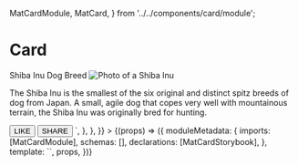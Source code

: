   MatCardModule,
  MatCard,
} from '../../components/card/module';

<Meta title="MatCard" component={MatCard} />

# Card

<Canvas>
  <Story
    name="regular"
    parameters={{
      docs: {
        source: {
          code: `
            <mat-card style="width: 400px; margin: 0 auto;">
                <mat-card-header>
                <div mat-card-avatar class="example-header-image"></div>
                <mat-card-title>Shiba Inu</mat-card-title>
                <mat-card-subtitle>Dog Breed</mat-card-subtitle>
                </mat-card-header>
                <img mat-card-image src="http://material.angular.io/assets/img/examples/shiba2.jpg" alt="Photo of a Shiba Inu">
                <mat-card-content>
                <p>
                    The Shiba Inu is the smallest of the six original and distinct spitz breeds of dog from Japan.
                    A small, agile dog that copes very well with mountainous terrain, the Shiba Inu was originally
                    bred for hunting.
                </p>
                </mat-card-content>
                <mat-card-actions>
                <button mat-button>LIKE</button>
                <button mat-button>SHARE</button>
                </mat-card-actions>
            </mat-card>`,
        },
      },
    }}
  >
    {(props) => ({
      moduleMetadata: {
        imports: [MatCardModule],
        schemas: [],
        declarations: [MatCardStorybook],
      },
      template: `<mat-card-storybook></mat-card-storybook>`,
      props,
    })}
  </Story>
</Canvas>

<ArgsTable of={MatCardModule} />
